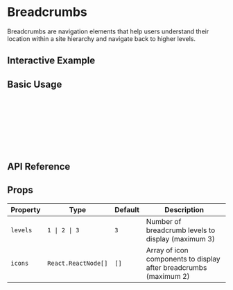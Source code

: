 
<Meta of={BreadcrumbsStories} />

# Breadcrumbs

Breadcrumbs are navigation elements that help users understand their location within a site hierarchy and navigate back to higher levels.

## Interactive Example

<Canvas of={BreadcrumbsStories.Default} />

## Basic Usage

```javascript
import { Breadcrumbs } from '@/components/molecules/Breadcrumbs';
import { Home, Settings } from '@mui/icons-material';

// Basic breadcrumbs with 3 levels
<Breadcrumbs levels={3} />

// With icons
<Breadcrumbs levels={3} icons={[HomeIcon, SettingsIcon]} />
```

## API Reference

<ArgTypes of={BreadcrumbsStories} />

## Props

| Property | Type | Default | Description |
|----------|------|---------|-------------|
| `levels` | `1 \| 2 \| 3` | `3` | Number of breadcrumb levels to display (maximum 3) |
| `icons` | `React.ReactNode[]` | `[]` | Array of icon components to display after breadcrumbs (maximum 2) | 